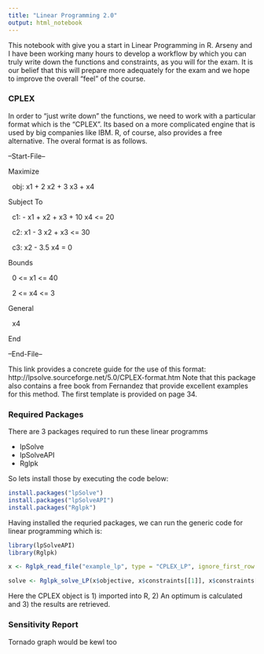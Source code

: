 ```yaml
---
title: "Linear Programming 2.0"
output: html_notebook
---
```


This notebook with give you a start in Linear Programming in R. Arseny and I have been working many hours to develop a workflow by which you can truly write down the functions and constraints, as you will for the exam. It is our belief that this will prepare more adequately for the exam and we hope to improve the overall "feel" of the course. 

<h3> CPLEX </h3>
In order to "just write down" the functions, we need to work with a particular format which is the "CPLEX". Its based on a more complicated engine that is used by big companies like IBM. R, of course, also provides a free alternative. The overal format is as follows.

<p>--Start-File--</p>
<p>Maximize</p>
<p>&nbsp; obj: x1 + 2 x2 + 3 x3 + x4</p>
<p>Subject To</p>
<p>&nbsp; c1: - x1 + x2 + x3 + 10 x4 <= 20</p>
<p>&nbsp; c2: x1 - 3 x2 + x3 <= 30</p>
<p>&nbsp; c3: x2 - 3.5 x4 = 0</p>
<p>Bounds</p>
<p>&nbsp; 0 <= x1 <= 40</p>
<p>&nbsp; 2 <= x4 <= 3</p>
<p>General</p>
<p>&nbsp; x4</p>
<p>End</p>
<p>--End-File--</p>

This link provides a concrete guide for the use of this format:
http://lpsolve.sourceforge.net/5.0/CPLEX-format.htm
Note that this package also contains a free book from Fernandez that provide excellent examples for this method. The first template is provided on page 34. 

<h3> Required Packages </h3>
There are 3 packages required to run these linear programms

<ul>
<li>lpSolve</li>
<li>lpSolveAPI</li>
<li>Rglpk</il>
</ul>

So lets install those by executing the code below:
```r
install.packages("lpSolve")
install.packages("lpSolveAPI")
install.packages("Rglpk")
```

Having installed the requried packages, we can run the generic code for linear programming which is:
```r
library(lpSolveAPI)
library(Rglpk)

x <- Rglpk_read_file("example_lp", type = "CPLEX_LP", ignore_first_row = FALSE, verbose = FALSE)

solve <- Rglpk_solve_LP(x$objective, x$constraints[[1]], x$constraints[[2]], x$constraints[[3]], x$bounds, x$types, x$maximum)
```

Here the CPLEX object is 1) imported into R, 2) An optimum is calculated and 3) the results are retrieved. 


<h3> Sensitivity Report </h3>

Tornado graph would be kewl too
